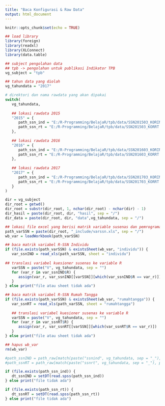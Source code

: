 ```yaml
---
title: "Baca Konfigurasi & Raw Data"
output: html_document
---
```


```r
knitr::opts_chunk$set(echo = TRUE)

## load library
library(foreign)
library(readxl)
library(XLConnect)
library(data.table)
```

```r
## subject pengolahan data
## tpb -> pengolahan untuk publikasi Indikator TPB
vg_subject = "tpb"

## tahun data yang diolah
vg_tahundata = "2017"

# direktori dan nama rawdata yang akan dipakai
switch(
   vg_tahundata,
   
   ## lokasi rawdata 2015
   "2015" = {
      path_ssn_ind = "E:/R-Programming/BelajaR/tpb/data/SSN201503_KORIND.SAV"
      path_ssn_rt = "E:/R-Programming/BelajaR/tpb/data/SSN201503_KORRT.SAV"
   },
   
   ## lokasi rawdata 2016
   "2016" = {
      path_ssn_ind = "E:/R-Programming/BelajaR/tpb/data/SSN201603_KORIND.SAV"
      path_ssn_rt = "E:/R-Programming/BelajaR/tpb/data/SSN201603_KORRT.SAV"
   },
   
   ## lokasi rawdata 2017
   "2017" = {
      path_ssn_ind = "E:/R-Programming/BelajaR/tpb/data/SSN201703_KORIND.SAV"
      path_ssn_rt = "E:/R-Programming/BelajaR/tpb/data/SSN201703_KORRT.SAV"
   }
)
```

```r
dir = vg_subject
dir_root = getwd()
dir_root = substr(dir_root, 1, nchar(dir_root) - nchar(dir) - 1)
dir_hasil = paste(dir_root, dir, "hasil", sep = "/")
dir_data = paste(dir_root, dir, "data",vg_tahundata, sep = "/")
```

```r
## lokasi file excel yang berisi matrik variable susenas dan pemrograman R
path_varSSN = paste(dir_root, "_include/varssn.xls", sep = "/")
wb_var = loadWorkbook(path_varSSN)

## baca matrik variabel R-SSN Individu
if (file.exists(path_varSSN) & existsSheet(wb_var, "individu")) {
   var_ssnIND = read_xls(path_varSSN, sheet = "individu")
   
## translasi variabel kuesioner susenas ke variable R
   varSSN = paste("V", vg_tahundata, sep = "")
   for (var_r in var_ssnIND$R) {
      assign(var_r, var_ssnIND[[varSSN]][which(var_ssnIND$R == var_r)])
   }
} else print("file atau sheet tidak ada")

## baca matrik variabel R-SSN Rumah Tangga
if (file.exists(path_varSSN) & existsSheet(wb_var, "rumahtangga")) {
   var_ssnRT = read_xls(path_varSSN, sheet = "rumahtangga")
   
   ## translasi variabel kuesioner susenas ke variable R
   varSSN = paste("V", vg_tahundata, sep = "")
   for (var_r in var_ssnRT$R) {
      assign(var_r, var_ssnRT[[varSSN]][which(var_ssnRT$R == var_r)])
   }
} else print("file atau sheet tidak ada")

## hapus wb_var
rm(wb_var)
```

```r
#path_ssnIND = path_raw[match(paste("ssnind", vg_tahundata, sep = "_"), path_raw) + 1]
#path_ssnRT = path_raw[match(paste("ssnrt", vg_tahundata, sep = "_"), path_raw) + 1]

if (file.exists(path_ssn_ind)) {
   dt_ssnIND = setDT(read.spss(path_ssn_ind))
} else print("file tidak ada")

if (file.exists(path_ssn_rt)) {
   dt_ssnRT = setDT(read.spss(path_ssn_rt))
} else print("file tidak ada")

```


